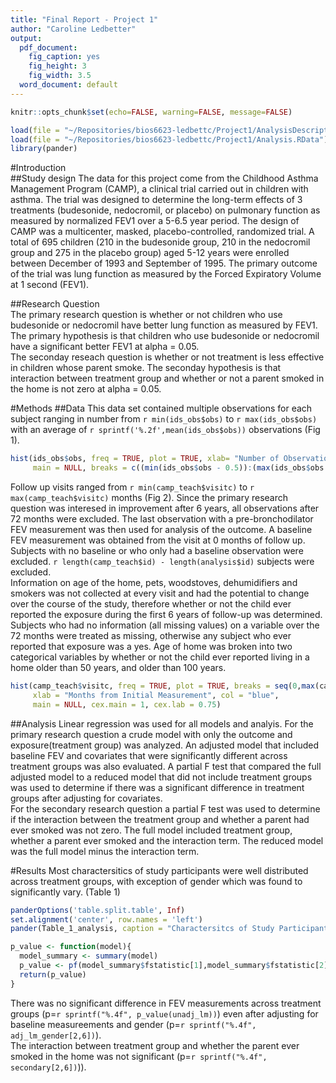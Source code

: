 ```yaml
---
title: "Final Report - Project 1"
author: "Caroline Ledbetter"
output:
  pdf_document:
    fig_caption: yes
    fig_height: 3
    fig_width: 3.5
  word_document: default
---
```


```r
knitr::opts_chunk$set(echo=FALSE, warning=FALSE, message=FALSE)
```

```r
load(file = "~/Repositories/bios6623-ledbettc/Project1/AnalysisDescriptives.RData")
load(file = "~/Repositories/bios6623-ledbettc/Project1/Analysis.RData")
library(pander)
```
#Introduction  
##Study design
The data for this project come from the Childhood Asthma Management Program (CAMP), a clinical trial carried out in children with asthma. The trial was designed to determine the long-term effects of 3 treatments (budesonide, nedocromil, or placebo) on pulmonary function as measured by normalized FEV1 over a 5-6.5 year period. The design of CAMP was a multicenter, masked, placebo-controlled, randomized trial. A total of 695 children (210 in the budesonide group, 210 in the nedocromil group and 275 in the placebo group) aged 5-12 years were enrolled between December of 1993 and September of 1995. The primary outcome of the trial was lung function as measured by the Forced Expiratory Volume at 1 second (FEV1).

##Research Question  
The primary research question is whether or not children who use budesonide or nedocromil have better lung function as measured by FEV1. The primary hypothesis is that children who use budesonide or nedocromil have a significant better FEV1 at alpha = 0.05.  
The seconday reseach question is whether or not treatment is less effective in children whose parent smoke. The seconday hypothesis is that interaction between treatment group and whether or not a parent smoked in the home is not zero at alpha = 0.05. 

#Methods
##Data
This data set contained multiple observations for each subject ranging in number from `r min(ids_obs$obs)` to `r max(ids_obs$obs)` with an average of `r sprintf('%.2f',mean(ids_obs$obs))` observations (Fig 1). 

```r
hist(ids_obs$obs, freq = TRUE, plot = TRUE, xlab= "Number of Observations per Subject", col = "blue",
     main = NULL, breaks = c((min(ids_obs$obs - 0.5)):(max(ids_obs$obs + 0.5))), xlim = c(0,20), cex.main = 1, cex.lab = 0.75)
```

Follow up visits ranged from `r min(camp_teach$visitc)` to `r max(camp_teach$visitc)` months (Fig 2). Since the primary research question was interesed in improvement after 6 years, all observations after 72 months were excluded. The last observation with a pre-bronchodilator FEV measurement was then used for analysis of the outcome. A baseline FEV measurement was obtained from the visit at 0 months of follow up. Subjects with no baseline or who only had a baseline observation were excluded. `r length(camp_teach$id) - length(analysis$id)` subjects were excluded.  
Information on age of the home, pets, woodstoves, dehumidifiers and smokers was not collected at every visit and had the potential to change over the course of the study, therefore whether or not the child ever reported the exposure during the first 6 years of follow-up was determined. Subjects who had no information (all missing values) on a variable over the 72 months were treated as missing, otherwise any subject who ever reported that exposure was a yes. Age of home was broken into two categorical variables by whether or not the child ever reported living in a home older than 50 years, and older than 100 years.  

```r
hist(camp_teach$visitc, freq = TRUE, plot = TRUE, breaks = seq(0,max(camp_teach$visitc),4),
     xlab = "Months from Initial Measurement", col = "blue",
     main = NULL, cex.main = 1, cex.lab = 0.75)
```

##Analysis
Linear regression was used for all models and analyis. For the primary research question a crude model with only the outcome and exposure(treatment group) was analyzed. An adjusted model that included baseline FEV and covariates that were significantly different across treatment groups was also evaluated. A partial F test that compared the full adjusted model to a reduced model that did not include treatment groups was used to determine if there was a significant difference in treatment groups after adjusting for covariates.  
For the secondary research question a partial F test was used to determine if the interaction between the treatment group and whether a parent had ever smoked was not zero. The full model included treatment group, whether a parent ever smoked and the interaction term. The reduced model was the full model minus the interaction term. 

#Results
Most charactersitics of study participants were well distributed across treatment groups, with exception of gender which was found to significantly vary. (Table 1)

```r
panderOptions('table.split.table', Inf)
set.alignment('center', row.names = 'left')
pander(Table_1_analysis, caption = "Charactersitcs of Study Participants by Treatment Group")
```

```r
p_value <- function(model){
  model_summary <- summary(model)
  p_value <- pf(model_summary$fstatistic[1],model_summary$fstatistic[2],model_summary$fstatistic[3],lower.tail = F)
  return(p_value)
}
```
There was no significant difference in FEV measurements across treatment groups (p=`r sprintf("%.4f", p_value(unadj_lm))`) even after adjusting for baseline measureements and gender (p=`r sprintf("%.4f", adj_lm_gender[2,6])`).  
The interaction between treatment group and whether the parent ever smoked in the home was not significant (p=`r sprintf("%.4f", secondary[2,6])`)).
 



